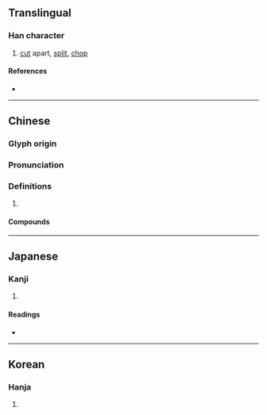 {{character info/new}}
==Translingual==

===Han character===
{{Han char|rn=18|rad=刀|as=13|sn=15|four=70227|canj=SJSH|ids=⿱辟刀}}

# [[cut]] apart, [[split]], [[chop]]

====References====
* {{Han ref|kx=0144.380|dkj=02223|dj=0325.150|hdz=10357.050|uh=5288|ud=21128|bh=BC41|bd=48193}}

----

==Chinese==
{{zh-forms}}

===Glyph origin===
{{Han etym}}

===Pronunciation===
{{zh-pron
|m=pī,pǐ
|c=pik1,pek3,pek6
|h=pfs=phiak
|md=
|mn=qz:phiak/tw,xm,zz:phek
|w=
|mc=y
|oc=y
|cat=
}}

===Definitions===
{{zh-hanzi}}

# {{rfdef|lang=zh}}

====Compounds====
{{zh-der|劈腿}}

----

==Japanese==

===Kanji===
{{ja-kanji|grade=|rs=刀13}}

# {{defn|lang=ja|sort=刀13}}

====Readings====
* {{ja-readings|on=[[へき]] (heki), [[ひゃく]] (hyaku)|kun=[[さく]] (saku), [[つんざく]] (tsunzaku)}}

----

==Korean==

===Hanja===
{{ko-hanja|hangeul=벽|rv=byeok|mr=pyŏk}}

# {{defn|lang=ko|sort=刀13}}